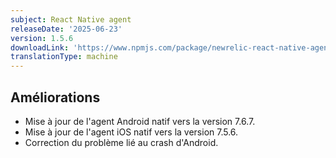 ```yaml
---
subject: React Native agent
releaseDate: '2025-06-23'
version: 1.5.6
downloadLink: 'https://www.npmjs.com/package/newrelic-react-native-agent/v/1.5.6'
translationType: machine
---
```


## Améliorations

* Mise à jour de l&apos;agent Android natif vers la version 7.6.7.
* Mise à jour de l&apos;agent iOS natif vers la version 7.5.6.
* Correction du problème lié au crash d&apos;Android.